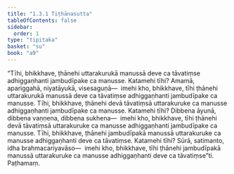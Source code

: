 ```yaml
---
title: "1.3.1 Tiṭhānasutta"
tableOfContents: false
sidebar:
  order: 1
type: "tipitaka"
basket: "su"
book: "a9"
---
```



<DynamicBreadcrumb />

<Division number="21" book="a9">

<Paragraph number="179" book="a9">
“Tīhi, bhikkhave, ṭhānehi uttarakurukā manussā deve ca tāvatiṃse adhiggaṇhanti jambudīpake ca manusse. Katamehi tīhi? Amamā, apariggahā, niyatāyukā, visesaguṇā—  imehi kho, bhikkhave, tīhi ṭhānehi uttarakurukā manussā deve ca tāvatiṃse adhiggaṇhanti jambudīpake ca manusse.
</Paragraph>

<Paragraph number="180" book="a9">
Tīhi, bhikkhave, ṭhānehi devā tāvatiṃsā uttarakuruke ca manusse adhiggaṇhanti jambudīpake ca manusse. Katamehi tīhi? Dibbena āyunā, dibbena vaṇṇena, dibbena sukhena—  imehi kho, bhikkhave, tīhi ṭhānehi devā tāvatiṃsā uttarakuruke ca manusse adhiggaṇhanti jambudīpake ca manusse.
</Paragraph>

<Paragraph number="181" book="a9">
Tīhi, bhikkhave, ṭhānehi jambudīpakā manussā uttarakuruke ca manusse adhiggaṇhanti deve ca tāvatiṃse. Katamehi tīhi? Sūrā, satimanto, idha brahmacariyavāso—  imehi kho, bhikkhave, tīhi ṭhānehi jambudīpakā manussā uttarakuruke ca manusse adhiggaṇhanti deve ca tāvatiṃse”ti.

</Paragraph>
</Division>

<Paragraph number="182" type="center" book="a9">
Paṭhamaṃ.
</Paragraph>